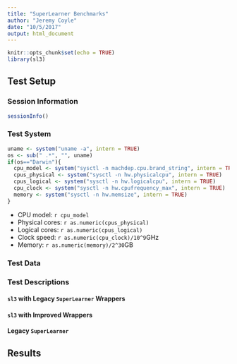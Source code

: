 ```yaml
---
title: "SuperLearner Benchmarks"
author: "Jeremy Coyle"
date: "10/5/2017"
output: html_document
---
```


```r
knitr::opts_chunk$set(echo = TRUE)
library(sl3)
```
## Test Setup

### Session Information

```r
sessionInfo()
```

### Test System

```r
uname <- system("uname -a", intern = TRUE)
os <- sub(" .*", "", uname)
if(os=="Darwin"){
  cpu_model <- system("sysctl -n machdep.cpu.brand_string", intern = TRUE)
  cpus_physical <- system("sysctl -n hw.physicalcpu", intern = TRUE)
  cpus_logical <- system("sysctl -n hw.logicalcpu", intern = TRUE)
  cpu_clock <- system("sysctl -n hw.cpufrequency_max", intern = TRUE)
  memory <- system("sysctl -n hw.memsize", intern = TRUE)
}
```

* CPU model: `r cpu_model`
* Physical cores: `r as.numeric(cpus_physical)`
* Logical cores: `r as.numeric(cpus_logical)`
* Clock speed: `r as.numeric(cpu_clock)/10^9`GHz
* Memory: `r as.numeric(memory)/2^30`GB

### Test Data

### Test Descriptions

#### `sl3` with Legacy `SuperLearner` Wrappers

#### `sl3` with Improved Wrappers

#### Legacy `SuperLearner`



## Results